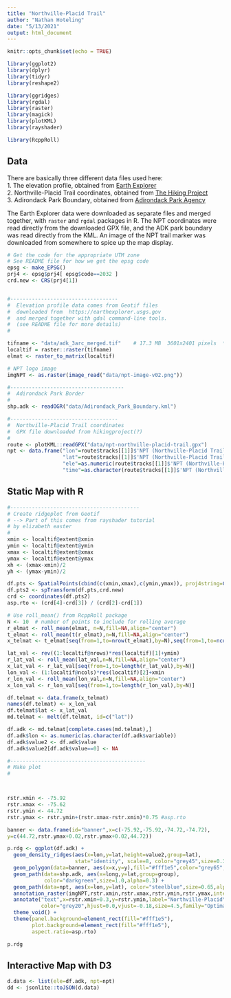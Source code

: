 ```yaml
---
title: "Northville-Placid Trail"
author: "Nathan Hoteling"
date: "5/13/2021"
output: html_document
---
```


```r
knitr::opts_chunk$set(echo = TRUE)

library(ggplot2)
library(dplyr)
library(tidyr)
library(reshape2)

library(ggridges)
library(rgdal)
library(raster)
library(magick)
library(plotKML)
library(rayshader)

library(RcppRoll)
```

## Data

There are basically three different data files used here:  
1. The elevation profile, obtained from [Earth Explorer](https://earthexplorer.usgs.gov)  
2. Northville-Placid Trail coordinates, obtained from [The Hiking Project](https://www.hikingproject.com/trail/7004949/npt-northville-placid-trail)  
3. Adirondack Park Boundary, obtained from [Adirondack Park Agency](https://apa.ny.gov/gis/)  

The Earth Explorer data were downloaded as separate files and merged together, with `raster` and `rgdal` packages in R.  The NPT coordinates were read directly from the downloaded GPX file, and the ADK park boundary was read directly from the KML.  An image of the NPT trail marker was downloaded from somewhere to spice up the map display.

```r
# Get the code for the appropriate UTM zone
# See README file for how we get the epsg code
epsg <- make_EPSG()
prj4 <- epsg$prj4[ epsg$code==2032 ]
crd.new <- CRS(prj4[1])


#-----------------------------------
#  Elevation profile data comes from Geotif files
#  downloaded from  https://earthexplorer.usgs.gov
#  and merged together with gdal command-line tools.
#  (see README file for more details)
#

tifname <- "data/adk_3arc_merged.tif"    # 17.3 MB  3601x2401 pixels  ***
localtif = raster::raster(tifname)
elmat <- raster_to_matrix(localtif)

# NPT logo image
imgNPT <- as.raster(image_read("data/npt-image-v02.png"))

#-------------------------------------
#  Adirondack Park Border
#
shp.adk <- readOGR("data/Adirondack_Park_Boundary.kml")

#-----------------------------------
#  Northville-Placid Trail coordinates
#  GPX file downloaded from hikingproject(?)
#
route <- plotKML::readGPX("data/npt-northville-placid-trail.gpx")
npt <- data.frame("lon"=route$tracks[[1]]$'NPT (Northville-Placid Trail)'$lon,
                  "lat"=route$tracks[[1]]$'NPT (Northville-Placid Trail)'$lat,
                  "ele"=as.numeric(route$tracks[[1]]$'NPT (Northville-Placid Trail)'$ele),
                  "time"=as.character(route$tracks[[1]]$'NPT (Northville-Placid Trail)'$time))
```

## Static Map with R


```r
#------------------------------------------
# Create ridgeplot from Geotif
# --> Part of this comes from rayshader tutorial
# by elizabeth easter
#
xmin <- localtif@extent@xmin
ymin <- localtif@extent@ymin
xmax <- localtif@extent@xmax
ymax <- localtif@extent@ymax
xh <- (xmax-xmin)/2
yh <- (ymax-ymin)/2

df.pts <- SpatialPoints(cbind(c(xmin,xmax),c(ymin,ymax)), proj4string=CRS(proj4string(localtif)))
df.pts2 <- spTransform(df.pts,crd.new)
crd <- coordinates(df.pts2)
asp.rto <- (crd[4]-crd[3]) / (crd[2]-crd[1])

# Use roll_mean() from RcppRoll package
N <- 10  # number of points to include for rolling average
r_elmat <- roll_mean(elmat, n=N,fill=NA,align="center")
t_elmat <- roll_mean(t(r_elmat),n=N,fill=NA,align="center")
x_telmat <- t_elmat[seq(from=1,to=nrow(t_elmat),by=N),seq(from=1,to=ncol(t_elmat),by=N)]

lat_val <- rev((1:localtif@nrows)*res(localtif)[1]+ymin)
r_lat_val <- roll_mean(lat_val,n=N,fill=NA,align="center")
x_lat_val <- r_lat_val[seq(from=1,to=length(r_lat_val),by=N)]
lon_val <- (1:localtif@ncols)*res(localtif)[2]+xmin
r_lon_val <- roll_mean(lon_val,n=N,fill=NA,align="center")
x_lon_val <- r_lon_val[seq(from=1,to=length(r_lon_val),by=N)]

df.telmat <- data.frame(x_telmat)
names(df.telmat) <- x_lon_val
df.telmat$lat <- x_lat_val
md.telmat <- melt(df.telmat, id=c("lat"))

df.adk <- md.telmat[complete.cases(md.telmat),]
df.adk$lon <- as.numeric(as.character(df.adk$variable))
df.adk$value2 <- df.adk$value
df.adk$value2[df.adk$value==0] <- NA
```


```r
#--------------------------------------------
# Make plot
#



rstr.xmin <- -75.92
rstr.xmax <- -75.62
rstr.ymin <- 44.72
rstr.ymax <- rstr.ymin+(rstr.xmax-rstr.xmin)*0.75 #asp.rto

banner <- data.frame(id="banner",x=c(-75.92,-75.92,-74.72,-74.72),
y=c(44.72,rstr.ymax+0.02,rstr.ymax+0.02,44.72))

p.rdg <- ggplot(df.adk) +
  geom_density_ridges(aes(x=lon,y=lat,height=value2,group=lat),
                      stat="identity", scale=8, color="grey45",size=0.3,fill=NA) +
  geom_polygon(data=banner, aes(x=x,y=y),fill="#fff1e5",color="grey65",size=1.0) +
  geom_path(data=shp.adk, aes(x=long,y=lat,group=group),
            color="darkgreen",size=1.0,alpha=0.3) +
  geom_path(data=npt, aes(x=lon,y=lat), color="steelblue",size=0.65,alpha=0.8) +
  annotation_raster(imgNPT,rstr.xmin,rstr.xmax,rstr.ymin,rstr.ymax,interpolate=TRUE) +
  annotate("text",x=rstr.xmin+0.3,y=rstr.ymin,label="Northville-Placid\nTrail",
           color="grey20",hjust=0.0,vjust=-0.18,size=4.5,family="Optima",fontface="bold") +
  theme_void() +
  theme(panel.background=element_rect(fill="#fff1e5"),
        plot.background=element_rect(fill="#fff1e5"),
        aspect.ratio=asp.rto)

```

```r
p.rdg
```

## Interactive Map with D3

```r
d.data <- list(ele=df.adk, npt=npt)
dd <- jsonlite::toJSON(d.data)
```

